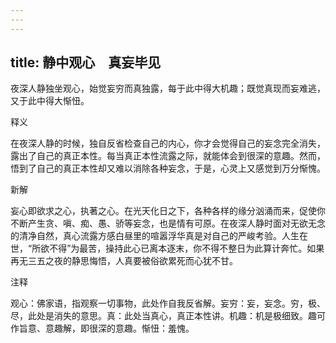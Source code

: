 ```yaml
---
---
---
```

title: 静中观心　真妄毕见
---



夜深人静独坐观心，始觉妄穷而真独露，每于此中得大机趣；既觉真现而妄难逃，又于此中得大惭忸。

释义

在夜深人静的时候，独自反省检查自己的内心，你才会觉得自己的妄念完全消失，露出了自己的真正本性。每当真正本性流露之际，就能体会到很深的意趣。然而，悟到了自己的真正本性却又难以消除各种妄念，于是，心灵上又感觉到万分惭愧。

新解

妄心即欲求之心，执著之心。在光天化日之下，各种各样的缘分汹涌而来，促使你不断产生贪、嗔、痴、愚、骄等妄念，也是情有可原。在夜深人静时面对无欲无念的清净自然，真心流露方感白昼里的喧嚣浮华真是对自己的严峻考验。人生在世，“所欲不得”为最苦，操持此心已离本逐末，你不得不整日为此算计奔忙。如果再无三五之夜的静思悔悟，人真要被俗欲累死而心犹不甘。

注释

观心：佛家语，指观察一切事物，此处作自我反省解。妄穷：妄，妄念。穷，极、尽，此处是消失的意思。真：此处当真心，真正本性讲。机趣：机是极细致。趣可作旨意、意趣解，即很深的意趣。惭忸：羞愧。